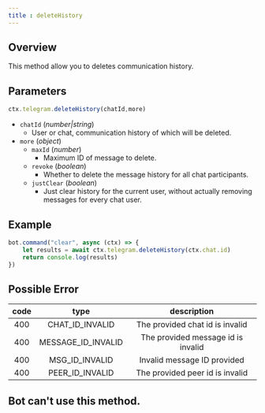 ```yaml
---
title : deleteHistory 
---
```

## Overview 
This method allow you to deletes communication history.
## Parameters 
```ts 
ctx.telegram.deleteHistory(chatId,more)
```
- `chatId` (_number|string_)
    - User or chat, communication history of which will be deleted. 
- `more` (_object_)
    - `maxId` (_number_)
        - Maximum ID of message to delete.
    - `revoke` (_boolean_)
        - Whether to delete the message history for all chat participants.
    - `justClear` (_boolean_) 
        - Just clear history for the current user, without actually removing messages for every chat user.

## Example 
```ts headlight=2
bot.command("clear", async (ctx) => {
    let results = await ctx.telegram.deleteHistory(ctx.chat.id) 
    return console.log(results)
})
```
## Possible Error 
| code | type | description | 
| :---: | :---: | :------:| 
| 400 | CHAT_ID_INVALID | The provided chat id is invalid | 
| 400 | MESSAGE_ID_INVALID | The provided message id is invalid | 
| 400 | MSG_ID_INVALID | Invalid message ID provided | 
| 400 | PEER_ID_INVALID | The provided peer id is invalid | 
## Bot can't use this method.